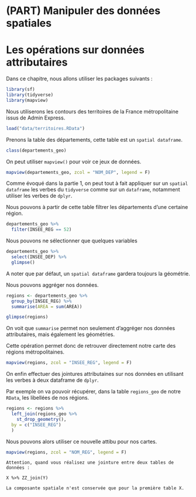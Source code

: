 # (PART) Manipuler des données spatiales {-}

# Les opérations sur données attributaires

Dans ce chapitre, nous allons utiliser les packages suivants : 

```r
library(sf)
library(tidyverse)
library(mapview)
```

Nous utiliserons les contours des territoires de la France métropolitaine issus de Admin Express.


```r
load("data/territoires.RData")
```

Prenons la table des départements, cette table est un `spatial dataframe`.

```r
class(departements_geo)
```

On peut utiliser `mapview()` pour voir ce jeux de données.

```r
mapview(departements_geo, zcol = "NOM_DEP", legend = F)
```

Comme évoqué dans la partie 1, on peut tout à fait appliquer sur un `spatial dataframe` les verbes du `tidyverse` comme sur un `dataframe`, notamment utiliser  les verbes de `dplyr`.

Nous pouvons à partir de cette table filtrer les départements d'une certaine région.

```r
departements_geo %>%
  filter(INSEE_REG == 52)
```

Nous pouvons ne sélectionner que quelques variables

```r
departements_geo %>%
  select(INSEE_DEP) %>%
  glimpse()
```

A noter que par défaut, un `spatial dataframe` gardera toujours la géométrie.

Nous pouvons aggréger nos données.

```r
regions <- departements_geo %>%
  group_by(INSEE_REG) %>%
  summarise(AREA = sum(AREA))

glimpse(regions)
```

On voit que `summarise` permet non seulement d'aggréger nos données attributaires, mais également les géométries.

Cette opération permet donc de retrouver directement notre carte des régions métropolitaines.

```r
mapview(regions, zcol = "INSEE_REG", legend = F)
```

On enfin effectuer des jointures attributaines sur nos données en utilisant les verbes à deux dataframe de `dplyr`.

Par exemple on va pouvoir récupérer, dans la table `regions_geo` de notre `RData`, les libellées de nos régions.

```r
regions <- regions %>%
  left_join(regions_geo %>%
    st_drop_geometry(),
  by = c("INSEE_REG")
  )
```

Nous pouvons alors utiliser ce nouvelle attibu pour nos cartes.

```r
mapview(regions, zcol = "NOM_REG", legend = F)
```

```block
Attention, quand vous réalisez une jointure entre deux tables de données :

X %>% ZZ_join(Y) 

La composante spatiale n'est conservée que pour la première table X.
```
